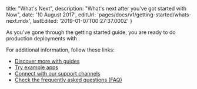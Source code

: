 
  title: "What's Next",
  description: "What's next after you've got started with Now",
  date: '10 August 2017',
  editUrl: 'pages/docs/v1/getting-started/whats-next.mdx',
  lastEdited: '2019-01-07T00:27:37.000Z'
}

As you've gone through the getting started guide, you are ready to do production deployments with <Now color="#000"/>.

For additional information, follow these links:

- [Discover more with guides](/docs/deployment-types/lifecycle)
- [Try example apps](/docs/examples/json-api)
- [Connect with our support channels](/docs/other/support-channels)
- [Check the frequently asked questions (FAQ)](/docs/other/faq)

